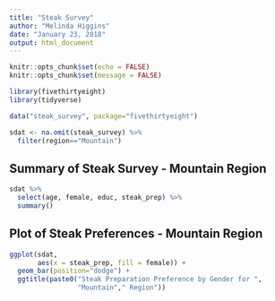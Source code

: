 ```yaml
---
title: "Steak Survey"
author: "Melinda Higgins"
date: "January 23, 2018"
output: html_document
---
```


```r
knitr::opts_chunk$set(echo = FALSE)
knitr::opts_chunk$set(message = FALSE)

library(fivethirtyeight)
library(tidyverse)

data("steak_survey", package="fivethirtyeight")

sdat <- na.omit(steak_survey) %>%
  filter(region=="Mountain")
```

## Summary of Steak Survey - Mountain Region

```r
sdat %>%
  select(age, female, educ, steak_prep) %>%
  summary()
```

## Plot of Steak Preferences - Mountain Region

```r
ggplot(sdat, 
       aes(x = steak_prep, fill = female)) + 
  geom_bar(position="dodge") +
  ggtitle(paste0("Steak Preparation Preference by Gender for ",
                 "Mountain"," Region"))
```

